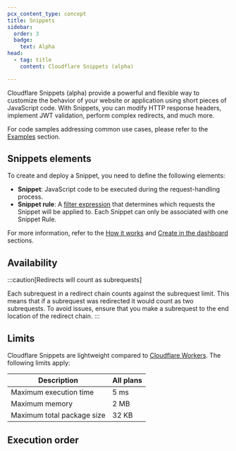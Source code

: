 ```yaml
---
pcx_content_type: concept
title: Snippets
sidebar:
  order: 3
  badge:
    text: Alpha
head:
  - tag: title
    content: Cloudflare Snippets (alpha)

---
```



Cloudflare Snippets (alpha) provide a powerful and flexible way to customize the behavior of your website or application using short pieces of JavaScript code. With Snippets, you can modify HTTP response headers, implement <GlossaryTooltip term="JSON web token (JWT)" prepend="JSON web token (JWT) is ">JWT</GlossaryTooltip> validation, perform complex <GlossaryTooltip term="redirect">redirects,</GlossaryTooltip> and much more.

For code samples addressing common use cases, please refer to the [Examples](/rules/snippets/examples/) section.

## Snippets elements

To create and deploy a Snippet, you need to define the following elements:

* **Snippet**: JavaScript code to be executed during the request-handling process.
* **Snippet rule**: A [filter expression](/ruleset-engine/rules-language/expressions/) that determines which requests the Snippet will be applied to. Each Snippet can only be associated with one Snippet Rule.

For more information, refer to the [How it works](how-it-works/) and [Create in the dashboard](create-dashboard/) sections.

## Availability

<FeatureTable id="rules.snippets" />

:::caution[Redirects will count as subrequests]

Each <GlossaryTooltip term="Snippets subrequest" prepend="A subrequest is ">subrequest</GlossaryTooltip> in a redirect chain counts against the subrequest limit. This means that if a subrequest was redirected it would count as two subrequests. To avoid issues, ensure that you make a subrequest to the end location of the redirect chain. 
:::

## Limits

Cloudflare Snippets are lightweight compared to [Cloudflare Workers](/workers/). The following limits apply:

| Description                | All plans |
| -------------------------- | --------- |
| Maximum execution time     | 5 ms      |
| Maximum memory             | 2 MB      |
| Maximum total package size | 32 KB     |

## Execution order

<Render file="product-execution-order" />
